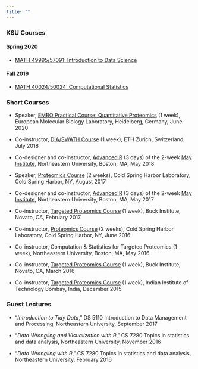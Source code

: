 ```yaml
---
title: ""
---
```


### KSU Courses

#### Spring 2020

* [MATH 49995/57091: Introduction to Data Science](datasci-S20.html)

#### Fall 2019

* [MATH 40024/50024: Computational Statistics](compstat-F19.html)


### Short Courses

* Speaker, [EMBO Practical Course: Quantitative Proteomics](https://www.embl.de/training/events/2020/QPR20-01/) (1 week), European Molecular Biology Laboratory, Heidelberg, Germany, June 2020

* Co-instructor, [DIA/SWATH Course](http://dia-swath-course.ethz.ch/) (1 week), ETH Zurich, Switzerland, July 2018

* Co-designer and co-instructor, [Advanced R](https://computationalproteomics2018.ccis.northeastern.edu/programs/intermediateadvanced-r/) (3 days) of the 2-week [May Institute](https://computationalproteomics2018.ccis.northeastern.edu/), Northeastern University, Boston, MA, May 2018

* Speaker, [Proteomics Course](https://meetings.cshl.edu/courses.aspx?course=C-PROTEO&year=17) (2 weeks), Cold Spring Harbor Laboratory, Cold Spring Harbor, NY, August 2017

* Co-designer and co-instructor, [Advanced R](https://olga-vitek-lab.ccis.northeastern.edu/courses-taught/2017-may-institute/program/may-3-5-advanced-r/) (3 days) of the 2-week [May Institute](https://olga-vitek-lab.ccis.northeastern.edu/courses-taught/2017-may-institute/), Northeastern University, Boston, MA, May 2017

* Co-instructor, [Targeted Proteomics Course](https://skyline.ms/project/home/software/Skyline/events/2017%20Buck%20Institute%20Course/begin.view?) (1 week), Buck Institute, Novato, CA, February 2017

* Co-instructor, [Proteomics Course](https://meetings.cshl.edu/courses.aspx?course=C-PROTEO&year=16) (2 weeks), Cold Spring Harbor Laboratory, Cold Spring Harbor, NY, June 2016

* Co-instructor, Computation \& Statistics for Targeted Proteomics (1 week), Northeastern University, Boston, MA, May 2016

* Co-instructor, [Targeted Proteomics Course](https://skyline.ms/project/home/software/Skyline/events/2016%20Buck%20Institute%20Course/begin.view?) (1 week), Buck Institute, Novato, CA, March 2016

* Co-instructor, [Targeted Proteomics Course](http://www.bio.iitb.ac.in/~sanjeeva/itpws/targeted/) (1 week), Indian Institute of Technology Bombay, India, December 2015

### Guest Lectures

* "_Introduction to Tidy Data_," DS 5110 Introduction to Data Management and Processing, Northeastern University, September 2017 

* "_Data Wrangling and Visualization with R_," CS 7280 Topics in statistics and data analysis, Northeastern University, November 2016 

* "_Data Wrangling with R_," CS 7280 Topics in statistics and data analysis, Northeastern University, February 2016 
